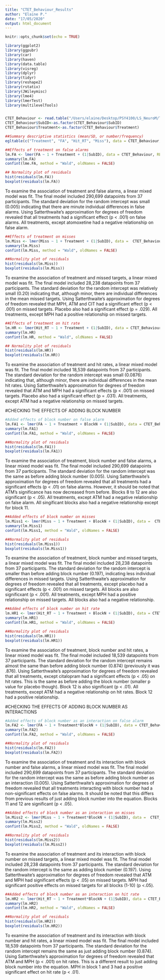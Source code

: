 ```yaml
---
title: "CTET_Behaviour_Results"
author: "Elaine P."
date: "17/05/2020"
output: html_document
---
```


```r
knitr::opts_chunk$set(echo = TRUE)
```


```r
library(ggplot2)
library(ggpubr)
library(car)
library(haven)
library(data.table)
library(visreg)
library(dplyr)
library(tidyr)
library(reshape2)
library(rstatix)
library(JWileymisc)
library(lme4)
library(lmerTest)
library(multilevelTools)


CTET_Behaviour <- read.table("/Users/elaine/Desktop/PSY4100/LS_NeuroM/Tables/CTET_behav_res.txt", header = TRUE, sep = ",", stringsAsFactors = FALSE)
CTET_Behaviour$SubID<-as.factor(CTET_Behaviour$SubID)
CTET_Behaviour$Treatment<-as.factor(CTET_Behaviour$Treatment)
```


```r
##Summary descriptive statistics (mean/SD, or number/frequency)
egltable(c("Treatment", "FA", "Hit_RT", "Miss"), data = CTET_Behaviour, strict=FALSE)
```

```r
##Effects of treatment on false alarms 
lm.FA <- lmer(FA ~ 1 + Treatment + (1|SubID), data = CTET_Behaviour, REML = TRUE)
summary(lm.FA)
confint(lme.FA, method = "Wald", oldNames = FALSE)

## Normality plot of residuals 
hist(residuals(lm.FA))
boxplot(residuals(lm.FA))

```

To examine the association of treatment and false alarms, a linear mixed model was fit. The final model included 290,699 datapoints from 37 participants. 
The standard deviation for the random intercept was small (0.005) indicating that there are minute individual differences in false alarms. 
Using Satterthwaite's approximation for degrees of freedom revealed that all treatments had a significant effect (p < .001) on false alarms. 
All treatments, except atomoxetine had a negative relationship on false alarm. 


```r
##Effects of treatment on misses
lm.Miss <- lmer(Miss ~ 1 + Treatment + (1|SubID), data =  CTET_Behaviour, REML = TRUE)
summary(lm.Miss)
confint(lm.Miss, method = "Wald", oldNames = FALSE)

##Normality plot of residuals 
hist(residuals(lm.Miss))
boxplot(residuals(lm.Miss))

```
To examine the association of treatment and missed targets, a linear mixed model was fit. The final model included 28,238 datapoints from 37 participants. 
The standard deviation for the random intercept was relatively small (0.20) indicating that, although minor, there are individual differences in the mean missed targets. 
Using Satterthwaite's approximation for degrees of freedom revealed that MPH, ATM and CIT had a significant effect (p < .001) on missed targets. Placebo also had a significant effect (p = .029). 
All treatments, except MPH had a positive relationship on missed targets.



```r
##Effects of treatment on hit rate 
lm.HR <- lmer(Hit_RT ~ 1 + Treatment + (1|SubID), data = CTET_Behaviour, REML = TRUE)
summary(lm.HR)
confint(lm.HR, method = "Wald", oldNames = FALSE)

## Normality plot of residuals 
hist(residuals(lm.HR))
boxplot(residuals(lm.HR))

```

To examine the association of treatment and hit rates, a linear mixed model was fit. The final model included 18,539 datapoints from 37 participants. 
The standard deviation for the random intercept was small (0.0876) indicating that, although minor, there are individual differences in the mean hit rates. 
Using Satterthwaite's approximation for degrees of freedom revealed that ATM and MPH had a significant effects (p < .001) on missed targets. Placebo also had a significant effect (p = .031). 
All treatments, except ATM had a negative relationship on missed targets.




#CHECKING THE EFFECTS OF ADDING BLOCK NUMBER 

```r
#Added effects of block number on false alarm
lm.FA1 <- lmer(FA ~ 1 + Treatment + BlockN + (1|SubID), data = CTET_Behaviour, REML = TRUE)
summary(lm.FA1)
confint(lm.FA1, method = "Wald", oldNames = FALSE)

##Normality plot of residuals 
hist(residuals(lm.FA1))
boxplot(residuals(lm.FA1))


```
To examine the association of treatment, block number and false alarms, a linear mixed model was fit. The final model included 290,699 datapoints from 37 participants. 
The standard deviation for the random intercept was the same as before adding block number (0.005).
Using Satterthwaite's approximation for degrees of freedom revealed that all treatments had a significant effects (p < .01) on false alarms. However, it should be noted that ATM's significance has now decreased from before. 
Blocks 8 to 12 are also significant (p < .05).
All treatments, except ATM had a negative relationship on false alarm. All singificant blocks also had a negative relationship except for block 11.


```r
##Added effects of block number on misses 
lm.Miss1 <- lmer(Miss ~ 1 + Treatment + BlockN + (1|SubID), data =  CTET_Behaviour, REML = TRUE)
summary(lm.Miss1)
confint(lm.Miss1, method = "Wald", oldNames = FALSE)

##Normality plot of residuals 
hist(residuals(lm.Miss1))
boxplot(residuals(lm.Miss1))

```
To examine the association of treatment, block number and missed targets, a linear mixed model was fit. The final model included 28,238 datapoints from 37 participants. 
The standard deviation for the random intercept is smaller than before adding block number (0.197), indicating less individual differences in missed targets.
Using Satterthwaite's approximation for degrees of freedom revealed that all treatments, except placebo had a significant effects (p < .001) on missed targets. 
All blocks are also significxant (p < .001).
All treatments, except MPH had a positive relationship on missed targets. All blocks also had a negative relationship.

```r
##Added effects of block number on hit rate  
lm.HR1 <- lmer(Hit_RT ~ 1 + Treatment + BlockN + (1|SubID), data = CTET_Behaviour, REML = TRUE)
summary(lm.HR1)
confint(lm.HR1, method = "Wald", oldNames = FALSE)

##Normality plot of residuals 
hist(residuals(lm.HR1))
boxplot(residuals(lm.HR1))


```
To examine the association of treatment, block number and hit rates, a linear mixed model was fit. The final model included 18,539 datapoints from 37 participants. 
The standard deviation for the random intercept remains almost the same than before adding block number (0.874) (previously it was .876).
Using Satterthwaite's approximation for degrees of freedom revealed that all treatments, except citalopram had a significant effects (p < .05) on hit rates. This is the same as before adding the block number (smaller p value for placebo though).
Block 12 is also significant (p < .01).
All treatments, except ATM had a negative relationship on hit rates. Block 12 had a positive relationship.


#CHECKING THE EFFECTS OF ADDING BLOCK NUMBER AS INTERACTIONS

```r
#Added effects of block number as an interaction on false alarm
lm.FA2 <- lmer(FA ~ 1 + Treatment*BlockN + (1|SubID), data = CTET_Behaviour, REML = TRUE)
summary(lm.FA2)
confint(lm.FA2, method = "Wald", oldNames = FALSE)

##Normality plot of residuals 
hist(residuals(lm.FA2))
boxplot(residuals(lm.FA2))


```
To examine the association of treatment and its interaction with block number and false alarms, a linear mixed model was fit. The final model included 290,699 datapoints from 37 participants. 
The standard deviation for the random intercept was the same as before adding block number as an interaction (0.005).
Using Satterthwaite's approximation for degrees of freedom revealed that all treatments interacting with block number had a non-significant effects on false alarms. It should be noted that this differs from previous results of just adding block number into the equation. 
Blocks 11 and 12 are significant (p < .05).


```r
##Added effects of block number as an interaction on misses 
lm.Miss2 <- lmer(Miss ~ 1 + Treatment*BlockN + (1|SubID), data =  CTET_Behaviour, REML = TRUE)
summary(lm.Miss2)
confint(lm.Miss2, method = "Wald", oldNames = FALSE)

##Normality plot of residuals 
hist(residuals(lm.Miss2))
boxplot(residuals(lm.Miss2))

```
To examine the association of treatment and its interaction with block number on missed targets, a linear mixed model was fit. The final model included 28,238 datapoints from 37 participants. 
The standard deviation for the random intercept is the same as adding block number (0.197).
Using Satterthwaite's approximation for degrees of freedom revealed that ATM and MPH had significant effects (p < .05) on missed targets. 
MPH had significant positive effects on missed targets for all blocks (1-10) (p <.05).


```r
##Added effects of block number as an interaction on hit rate  
lm.HR2 <- lmer(Hit_RT ~ 1 + Treatment*BlockN + (1|SubID), data = CTET_Behaviour, REML = TRUE)
summary(lm.HR2)
confint(lm.HR2, method = "Wald", oldNames = FALSE)

##Normality plot of residuals 
hist(residuals(lm.HR2))
boxplot(residuals(lm.HR2))

```
To examine the association of treatment and its interaction with block number and hit rates, a linear mixed model was fit. The final model included 18,539 datapoints from 37 participants. 
The standard deviation for the random intercept remains the same as just adding block number (0.874).
Using Satterthwaite's approximation for degrees of freedom revealed that ATM and MPH (p < .001) on hit rates. This is a different result to just adding block number into the equation. 
MPH in block 1 and 3 had a positive significant effect on hit rate (p < .01).
